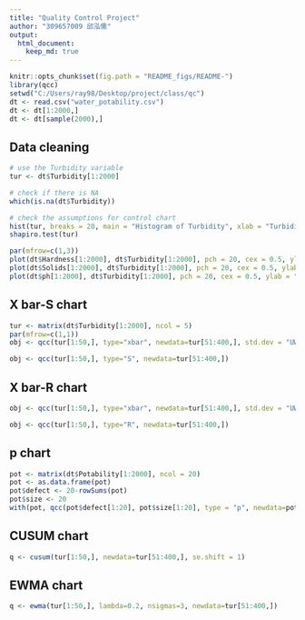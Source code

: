 ```yaml
---
title: "Quality Control Project"
author: "309657009 邱泓儒"
output: 
  html_document:
    keep_md: true
---
```


```r
knitr::opts_chunk$set(fig.path = "README_figs/README-")
library(qcc)
setwd("C:/Users/ray98/Desktop/project/class/qc")
dt <- read.csv("water_potability.csv")
dt <- dt[1:2000,]
dt <- dt[sample(2000),]
```

## Data cleaning
```r
# use the Turbidity variable
tur <- dt$Turbidity[1:2000]

# check if there is NA
which(is.na(dt$Turbidity))

# check the assumptions for control chart
hist(tur, breaks = 20, main = "Histogram of Turbidity", xlab = "Turbidity")
shapiro.test(tur)

par(mfrow=c(1,3))
plot(dt$Hardness[1:2000], dt$Turbidity[1:2000], pch = 20, cex = 0.5, ylab = "Turbidity", xlab = "Hardness")
plot(dt$Solids[1:2000], dt$Turbidity[1:2000], pch = 20, cex = 0.5, ylab = "Turbidity", xlab = "Solids")
plot(dt$ph[1:2000], dt$Turbidity[1:2000], pch = 20, cex = 0.5, ylab = "Turbidity", xlab = "ph")
```

## X bar-S chart
```r
tur <- matrix(dt$Turbidity[1:2000], ncol = 5)
par(mfrow=c(1,1))
obj <- qcc(tur[1:50,], type="xbar", newdata=tur[51:400,], std.dev = "UWAVE-SD")

obj <- qcc(tur[1:50,], type="S", newdata=tur[51:400,])
```

## X bar-R chart
```r
obj <- qcc(tur[1:50,], type="xbar", newdata=tur[51:400,], std.dev = "UWAVE-R")

obj <- qcc(tur[1:50,], type="R", newdata=tur[51:400,])
```


## p chart
```r
pot <- matrix(dt$Potability[1:2000], ncol = 20)
pot <- as.data.frame(pot)
pot$defect <- 20-rowSums(pot)
pot$size <- 20
with(pot, qcc(pot$defect[1:20], pot$size[1:20], type = "p", newdata=pot$defect[21:100], newsizes=pot$size[21:100]))
```

## CUSUM chart
```r
q <- cusum(tur[1:50,], newdata=tur[51:400,], se.shift = 1)
```

## EWMA chart
```r
q <- ewma(tur[1:50,], lambda=0.2, nsigmas=3, newdata=tur[51:400,]) 
```

